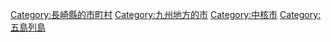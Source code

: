 {{Commons cat|Sasebo, Nagasaki}}
{{Catmore}}

{{DEFAULTSORT:Sasebo-shi}}
[[Category:長崎縣的市町村|Category:長崎縣的市町村]]
[[Category:九州地方的市|Category:九州地方的市]]
[[Category:中核市|Category:中核市]]
[[Category:五島列島|Category:五島列島]]